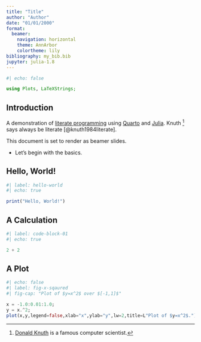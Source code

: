 ```yaml
---
title: "Title"
author: "Author"
date: "01/01/2000"
format: 
  beamer:
    navigation: horizontal
    theme: AnnArbor
    colortheme: lily
bibliography: my_bib.bib
jupyter: julia-1.8
---
```


```julia
#| echo: false

using Plots, LaTeXStrings;
```

## Introduction 

A demonstration of [literate programming](https://en.wikipedia.org/wiki/Literate_programming) using [Quarto](https://quarto.org/) and [Julia](https://julialang.org/). Knuth [^1] says always be literate [@knuth1984literate].

[^1]: [Donald Knuth](https://en.wikipedia.org/wiki/Donald_Knuth) is a famous computer scientist. 

This document is set to render as beamer slides. 

- Let's begin with the basics. 

## Hello, World!

```julia
#| label: hello-world
#| echo: true

print("Hello, World!")
```


## A Calculation

```julia
#| label: code-block-01
#| echo: true

2 + 2
```


## A Plot

```julia

#| echo: false
#| label: fig-x-sqaured
#| fig-cap: "Plot of $y=x^2$ over $[-1,1]$"

x = -1.0:0.01:1.0;
y = x.^2;
plot(x,y,legend=false,xlab="x",ylab="y",lw=2,title=L"Plot of $y=x^2$.")

```

